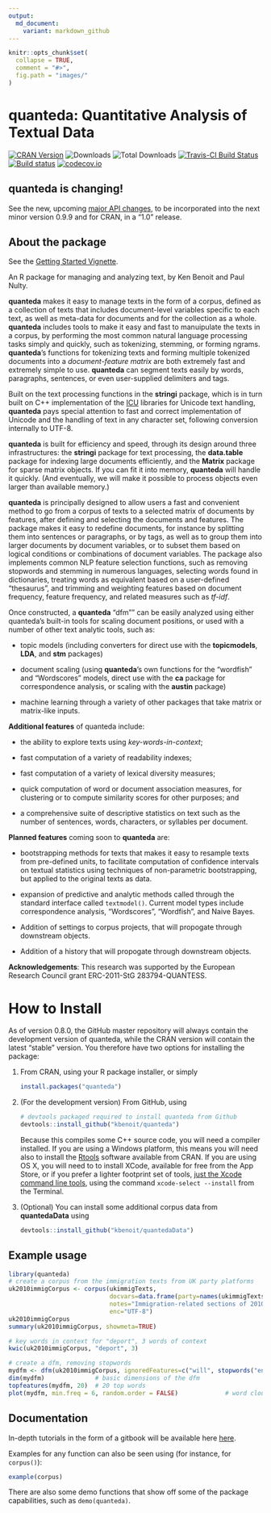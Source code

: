 ```yaml
---
output:
  md_document:
    variant: markdown_github
---
```


<!-- README.md is generated from README.Rmd. Please edit that file -->

```r
knitr::opts_chunk$set(
  collapse = TRUE,
  comment = "#>",
  fig.path = "images/"
)
```

# quanteda: Quantitative Analysis of Textual Data

[![CRAN Version](http://www.r-pkg.org/badges/version/quanteda)](https://CRAN.R-project.org/package=quanteda)
![Downloads](http://cranlogs.r-pkg.org/badges/quanteda)
![Total Downloads](http://cranlogs.r-pkg.org/badges/grand-total/quanteda?color=orange)
[![Travis-CI Build Status](https://travis-ci.org/kbenoit/quanteda.svg?branch=master)](https://travis-ci.org/kbenoit/quanteda)
[![Build status](https://ci.appveyor.com/api/projects/status/e3tf2h1ff0nlv249?svg=true)](https://ci.appveyor.com/project/kbenoit/quanteda)
[![codecov.io](https://codecov.io/github/kbenoit/quanteda/coverage.svg?branch=master)][1]


[1]: https://codecov.io/gh/kbenoit/quanteda/branch/master

## **quanteda** is changing!

See the new, upcoming [major API changes](API.md), to be incorporated into the next minor version 0.9.9 and for CRAN, in a "1.0" release.

## About the package

See the [Getting Started Vignette](http://htmlpreview.github.com/?https://github.com/kbenoit/quanteda/blob/master/vignettes/quickstart.html).

An R package for managing and analyzing text, by Ken Benoit and Paul Nulty.

**quanteda** makes it easy to manage texts in the form of a
corpus, defined as a collection of texts that includes document-level
variables specific to each text, as well as meta-data for documents
and for the collection as a whole.  **quanteda** includes tools to make it
easy and fast to manuipulate the texts in a corpus, by performing the most common
natural language processing tasks simply and quickly, such as tokenizing,
stemming, or forming ngrams.  **quanteda**'s functions for tokenizing texts
and forming multiple tokenized documents into a *document-feature matrix* are
both extremely fast and extremely simple to use.  **quanteda** can segment texts
easily by words, paragraphs, sentences, or even user-supplied delimiters and tags.

Built on the text processing
functions in the **stringi** package,
which is in turn built on C++ implementation of the [ICU](http://www.icu-project.org/)
libraries for Unicode text handling, **quanteda** pays special attention to fast and correct
implementation of Unicode and the handling of text in any character set, following conversion
internally to UTF-8.


**quanteda** is built for efficiency and speed, through its design around three infrastructures: the **stringi** package for text processing, the **data.table** package for indexing large documents efficiently, and the **Matrix** package for sparse matrix objects.  If you can fit it into memory, **quanteda** will handle it quickly.  (And eventually, we will make it possible to process objects even larger than available memory.)

**quanteda** is principally designed to allow users a fast and convenient method to go from 
a corpus of texts to a selected matrix of documents by features, after defining and selecting
the documents and features.  The package makes it easy to redefine documents, for instance by splitting them into sentences or paragraphs, or by tags, as well as to group them into larger documents by document variables, or to subset them based on logical conditions or combinations of document variables.  The package also implements common NLP feature selection functions, such as removing stopwords and stemming in numerous languages, selecting words found in dictionaries, treating words as equivalent based on a user-defined "thesaurus", and trimming and weighting features based on document frequency, feature frequency, and related measures such as *tf-idf*.
 
Once constructed, a **quanteda** "dfm"" can be easily analyzed using either quanteda's built-in tools for scaling document positions, or used with a number of other text analytic tools, such as:

*  topic models (including converters for direct use with the **topicmodels**, **LDA**, and **stm** packages)

*  document scaling (using **quanteda**'s own functions for the "wordfish" and "Wordscores" models, direct use with the **ca** package for correspondence analysis, or scaling with the **austin** package)

*  machine learning through a variety of other packages that take matrix or matrix-like inputs.


**Additional features** of quanteda include:

*  the ability to explore texts using *key-words-in-context*;

*  fast computation of a variety of readability indexes;

*  fast computation of a variety of lexical diversity measures;

*  quick computation of word or document association measures, for clustering or to compute similarity scores for other purposes; and

*  a comprehensive suite of descriptive statistics on text such as the number of sentences, words, characters, or syllables per document.


**Planned features** coming soon to **quanteda** are:

*  bootstrapping methods for texts that makes it easy to resample texts
   from pre-defined units, to facilitate computation of confidence
   intervals on textual statistics using techniques of non-parametric
   bootstrapping, but applied to the original texts as data. 
   
*  expansion of predictive and analytic methods called through the standard 
   interface called `textmodel()`.  Current model types include correspondence analysis, "Wordscores", "Wordfish", and Naive Bayes.

*  Addition of settings to corpus projects, that will propogate through downstream objects.

*  Addition of a history that will propogate through downstream objects.

**Acknowledgements**:  This research was supported by the European Research Council grant ERC-2011-StG 283794-QUANTESS.

# How to Install

As of version 0.8.0, the GitHub master repository will always contain the development version of quanteda, while the CRAN version will contain the latest "stable" version.  You therefore have two options for installing the package:

1.  From CRAN, using your R package installer, or simply

    ```r
    install.packages("quanteda")
    ```

2.  (For the development version) From GitHub, using

    ```r
    # devtools packaged required to install quanteda from Github
    devtools::install_github("kbenoit/quanteda")
    ```

    Because this compiles some C++ source code, you will need a compiler installed.  If you are using a Windows platform, this means you will need also to install the [Rtools](https://CRAN.R-project.org/bin/windows/Rtools/) software available from CRAN.  If you are using OS X, you will need to to install XCode, available for free from the App Store, or if you prefer a lighter footprint set of tools, [just the Xcode command line tools](http://osxdaily.com/2014/02/12/install-command-line-tools-mac-os-x/
), using the command `xcode-select --install` from the Terminal.

3.  (Optional) You can install some additional corpus data from **quantedaData** using

    ```r
    devtools::install_github("kbenoit/quantedaData")
    ```

## Example usage

```r
library(quanteda)
# create a corpus from the immigration texts from UK party platforms
uk2010immigCorpus <- corpus(ukimmigTexts,
                            docvars=data.frame(party=names(ukimmigTexts)),
                            notes="Immigration-related sections of 2010 UK party manifestos",
                            enc="UTF-8")
uk2010immigCorpus
summary(uk2010immigCorpus, showmeta=TRUE)

# key words in context for "deport", 3 words of context
kwic(uk2010immigCorpus, "deport", 3)

# create a dfm, removing stopwords
mydfm <- dfm(uk2010immigCorpus, ignoredFeatures=c("will", stopwords("english")))
dim(mydfm)              # basic dimensions of the dfm
topfeatures(mydfm, 20)  # 20 top words
plot(mydfm, min.freq = 6, random.order = FALSE)             # word cloud     
```


## Documentation

In-depth tutorials in the form of a gitbook will be available here [here](http://kbenoit.github.io/quanteda).

Examples for any function can also be seen using (for instance, for `corpus()`):
```r
example(corpus)
```
There are also some demo functions that show off some of the package capabilities, such 
as `demo(quanteda)`.
